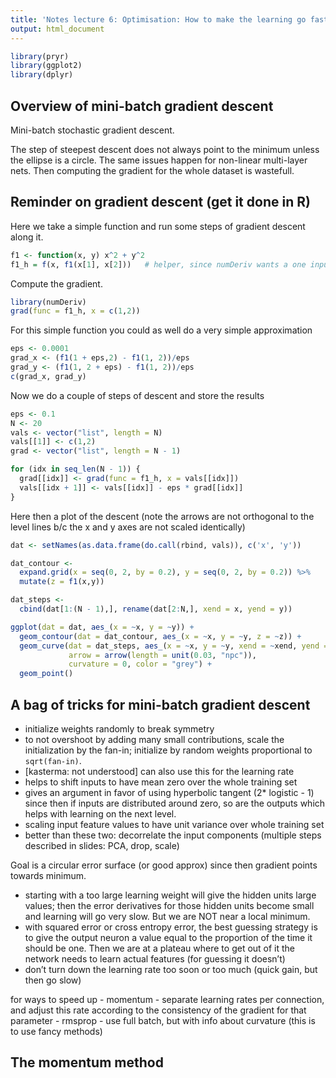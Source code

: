 ```yaml
---
title: 'Notes lecture 6: Optimisation: How to make the learning go faster'
output: html_document
---
```


```r
library(pryr)
library(ggplot2)
library(dplyr)
```

## Overview of mini-batch gradient descent

Mini-batch stochastic gradient descent.

The step of steepest descent does not always point to the minimum unless the
ellipse is a circle.  The same issues happen for non-linear multi-layer nets.
Then computing the gradient for the whole dataset is wastefull.

## Reminder on gradient descent (get it done in R)

Here we take a simple function and run some steps of gradient descent along it.

```r
f1 <- function(x, y) x^2 + y^2
f1_h = f(x, f1(x[1], x[2]))   # helper, since numDeriv wants a one input fn
```

Compute the gradient.

```r
library(numDeriv)
grad(func = f1_h, x = c(1,2))
```

For this simple function you could as well do a very simple approximation

```r
eps <- 0.0001
grad_x <- (f1(1 + eps,2) - f1(1, 2))/eps
grad_y <- (f1(1, 2 + eps) - f1(1, 2))/eps
c(grad_x, grad_y)
```

Now we do a couple of steps of descent and store the results

```r
eps <- 0.1
N <- 20
vals <- vector("list", length = N)
vals[[1]] <- c(1,2)
grad <- vector("list", length = N - 1)

for (idx in seq_len(N - 1)) {
  grad[[idx]] <- grad(func = f1_h, x = vals[[idx]])
  vals[[idx + 1]] <- vals[[idx]] - eps * grad[[idx]]
}
```

Here then a plot of the descent (note the arrows are not orthogonal to the
level lines b/c the x and y axes are not scaled identically)

```r
dat <- setNames(as.data.frame(do.call(rbind, vals)), c('x', 'y'))

dat_contour <-
  expand.grid(x = seq(0, 2, by = 0.2), y = seq(0, 2, by = 0.2)) %>%
  mutate(z = f1(x,y))

dat_steps <-
  cbind(dat[1:(N - 1),], rename(dat[2:N,], xend = x, yend = y))

ggplot(dat = dat, aes_(x = ~x, y = ~y)) +
  geom_contour(dat = dat_contour, aes_(x = ~x, y = ~y, z = ~z)) +
  geom_curve(dat = dat_steps, aes_(x = ~x, y = ~y, xend = ~xend, yend = ~yend),
             arrow = arrow(length = unit(0.03, "npc")),
             curvature = 0, color = "grey") +
  geom_point()
```

## A bag of tricks for mini-batch gradient descent

- initialize weights randomly to break symmetry
- to not overshoot by adding many small contributions, scale the initialization
  by the fan-in; initialize by random weights proportional to `sqrt(fan-in)`.
- [kasterma: not understood] can also use this for the learning rate
- helps to shift inputs to have mean zero over the whole training set
- gives an argument in favor of using hyperbolic tangent (2* logistic - 1) since
  then if inputs are distributed around zero, so are the outputs which helps with
  learning on the next level.
- scaling input feature values to have unit variance over whole training set
- better than these two: decorrelate the input components
  (multiple steps described in slides: PCA, drop, scale)
  
Goal is a circular error surface (or good approx) since then gradient points
towards minimum.

- starting with a too large learning weight will give the hidden units large
  values; then the error derivatives for those hidden units become small and
  learning will go very slow.  But we are NOT near a local minimum.
- with squared error or cross entropy error, the best guessing strategy is to
  give the output neuron a value equal to the proportion of the time it should
  be one.  Then we are at a plateau where to get out of it the network needs
  to learn actual features (for guessing it doesn't)
- don't turn down the learning rate too soon or too much (quick gain, but then
  go slow)
  
for ways to speed up
- momentum
- separate learning rates per connection, and adjust this rate according to the
  consistency of the gradient for that parameter
- rmsprop
- use full batch, but with info about curvature (this is to use fancy methods)

## The momentum method